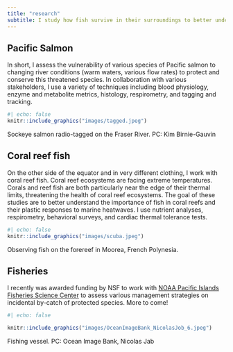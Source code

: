 ```yaml
---
title: "research"
subtitle: I study how fish survive in their surroundings to better understand these important animals under changing climate.
---
```


## Pacific Salmon 

In short, I assess the vulnerability of various species of Pacific salmon to changing river conditions (warm waters, various flow rates) to protect and conserve this threatened species. In collaboration with various stakeholders, I use a variety of techniques including blood physiology, enzyme and metabolite metrics, histology, respirometry, and tagging and tracking.

```r
#| echo: false
knitr::include_graphics("images/tagged.jpeg")


```

Sockeye salmon radio-tagged on the Fraser River. PC: Kim Birnie-Gauvin

## Coral reef fish

On the other side of the equator and in very different clothing, I work with coral reef fish. Coral reef ecosystems are facing extreme temperatures. Corals and reef fish are both particularly near the edge of their thermal limits, threatening the health of coral reef ecosystems. The goal of these studies are to better understand the importance of fish in coral reefs and their plastic responses to marine heatwaves. I use nutrient analyses, respirometry, behavioral surveys, and cardiac thermal tolerance tests.

```r
#| echo: false
knitr::include_graphics("images/scuba.jpeg")
```

Observing fish on the forereef in Moorea, French Polynesia.

## Fisheries 

I recently was awarded funding by NSF to work with [NOAA Pacific Islands Fisheries Science Center](https://www.fisheries.noaa.gov/about/pacific-islands-fisheries-science-center) to assess various management strategies on incidental by-catch of protected species. More to come!

```r
#| echo: false

knitr::include_graphics("images/OceanImageBank_NicolasJob_6.jpeg")
```

Fishing vessel. PC: Ocean Image Bank, Nicolas Jab
